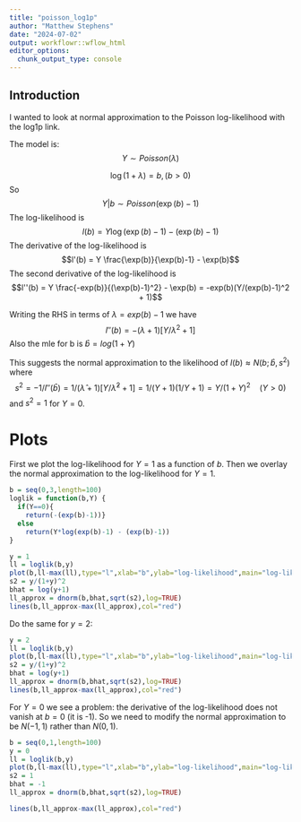 ```yaml
---
title: "poisson_log1p"
author: "Matthew Stephens"
date: "2024-07-02"
output: workflowr::wflow_html
editor_options:
  chunk_output_type: console
---
```


## Introduction

I wanted to look at normal approximation to the Poisson log-likelihood with the log1p link.

The model is:
$$Y \sim Poisson(\lambda)$$

$$\log(1+\lambda) = b, (b>0)$$
So 
$$Y | b \sim Poisson(\exp(b)-1)$$
The log-likelihood is 
$$l(b) = Y \log(\exp(b)-1) - (\exp(b)-1)$$
The derivative of the log-likelihood is
$$l'(b) = Y \frac{\exp(b)}{\exp(b)-1} - \exp(b)$$
The second derivative of the log-likelihood is
$$l''(b) = Y \frac{-exp(b)}{(\exp(b)-1)^2} - \exp(b) = -exp(b)(Y/(exp(b)-1)^2 + 1)$$

Writing the RHS in terms of $\lambda = exp(b)-1$ we have
$$l''(b) = -(\lambda+1)[Y/\lambda^2 + 1]$$
Also the mle for b is $\hat{b} = log(1+Y)$

This suggests the normal approximation to the likelihood of
$l(b) \approx N(b; \hat{b}, s^2)$
where $$s^2 = -1/l''(\hat{b}) = 1/(\hat{\lambda}+1)[Y/\hat{\lambda}^2 + 1] = 1/(Y+1)(1/Y+1)=Y/(1+Y)^2 \quad (Y>0)$$
and $s^2 = 1$ for $Y=0$.


# Plots

First we plot the log-likelihood for $Y=1$ as a function of $b$.
Then we overlay the normal approximation to the log-likelihood for $Y=1$.

```r
b = seq(0,3,length=100)
loglik = function(b,Y) {
  if(Y==0){
    return(-(exp(b)-1))} 
  else 
    return(Y*log(exp(b)-1) - (exp(b)-1))
}

y = 1
ll = loglik(b,y)
plot(b,ll-max(ll),type="l",xlab="b",ylab="log-likelihood",main="log-likelihood for Y=1")
s2 = y/(1+y)^2
bhat = log(y+1)
ll_approx = dnorm(b,bhat,sqrt(s2),log=TRUE)
lines(b,ll_approx-max(ll_approx),col="red")
```

Do the same for $y=2$:
```r
y = 2
ll = loglik(b,y)
plot(b,ll-max(ll),type="l",xlab="b",ylab="log-likelihood",main="log-likelihood for Y=2")
s2 = y/(1+y)^2
bhat = log(y+1)
ll_approx = dnorm(b,bhat,sqrt(s2),log=TRUE)
lines(b,ll_approx-max(ll_approx),col="red")
```

For $Y=0$ we see a problem: the derivative of the log-likelihood does not vanish at $b=0$ (it is -1). So we need to modify the normal approximation to be $N(-1,1)$ rather than $N(0,1)$.

```r
b = seq(0,1,length=100)
y = 0
ll = loglik(b,y)
plot(b,ll-max(ll),type="l",xlab="b",ylab="log-likelihood",main="log-likelihood for Y=0")
s2 = 1
bhat = -1
ll_approx = dnorm(b,bhat,sqrt(s2),log=TRUE)

lines(b,ll_approx-max(ll_approx),col="red")
```




